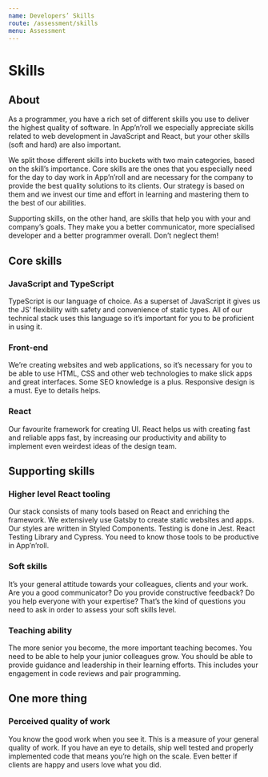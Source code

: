 ```yaml
---
name: Developers’ Skills
route: /assessment/skills
menu: Assessment
---
```


# Skills

## About

As a programmer, you have a rich set of different skills you use to deliver the highest quality of software.
In App’n’roll we especially appreciate skills related to web development in JavaScript and React, but your
other skills (soft and hard) are also important.

We split those different skills into buckets with two main categories, based on the skill’s importance.
Core skills are the ones that you especially need for the day to day work in App’n’roll and are necessary
for the company to provide the best quality solutions to its clients. Our strategy is based on them and we
invest our time and effort in learning and mastering them to the best of our abilities.

Supporting skills, on the other hand, are skills that help you with your and company’s goals.
They make you a better communicator, more specialised developer and a better programmer overall.
Don’t neglect them!

## Core skills

### JavaScript and TypeScript

TypeScript is our language of choice. As a superset of JavaScript it gives us the JS’ flexibility with
safety and convenience of static types. All of our technical stack uses this language so it’s important
for you to be proficient in using it.

### Front-end

We’re creating websites and web applications, so it’s necessary for you to be able to use HTML, CSS
and other web technologies to make slick apps and great interfaces. Some SEO knowledge is a plus.
Responsive design is a must. Eye to details helps.

### React

Our favourite framework for creating UI. React helps us with creating fast and reliable apps fast,
by increasing our productivity and ability to implement even weirdest ideas of the design team.

## Supporting skills

### Higher level React tooling

Our stack consists of many tools based on React and enriching the framework. We extensively use
Gatsby to create static websites and apps. Our styles are written in Styled Components. Testing
is done in Jest. React Testing Library and Cypress. You need to know those tools to be productive
in App’n’roll.

### Soft skills

It’s your general attitude towards your colleagues, clients and your work. Are you a good communicator?
Do you provide constructive feedback? Do you help everyone with your expertise? That’s the kind of
questions you need to ask in order to assess your soft skills level.

### Teaching ability

The more senior you become, the more important teaching becomes. You need to be able to help your
junior colleagues grow. You should be able to provide guidance and leadership in their learning efforts.
This includes your engagement in code reviews and pair programming.

## One more thing

### Perceived quality of work

You know the good work when you see it. This is a measure of your general quality of work.
If you have an eye to details, ship well tested and properly implemented code that means
you’re high on the scale. Even better if clients are happy and users love what you did.
